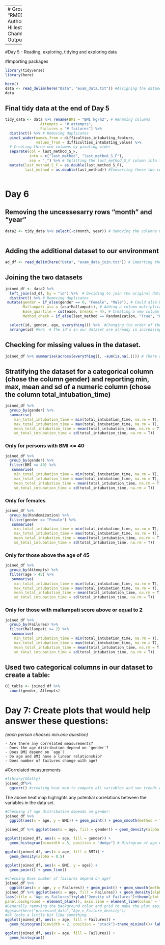 
-------
# Group 1 Project
Title: "RMED901_Group1_Project_110923"
Authors: "Marianne Bråtveit, Eline Hillestad, Ryan Dunkel and Jonathan Chambenoit"
Date: "2023-09-11"
Output: html_document

-----
#Day 5 - Reading, exploring, tidying and exploring data

#Importing packages
```r
library(tidyverse)
library(here)

here()
data <- read_delim(here("Data", "exam_data.txt")) #Assigning the dataset to an object "data".
data

```

## Final tidy data at the end of Day 5
```r
tidy_data <- data %>% rename(BMI = "BMI kg/m2", # Renaming columns 
                Attempts = "# attempts",
                Failures = "# failures") %>% 
  distinct() %>% # Removing duplicates
  pivot_wider(names_from = difficulties_intubating_feature, 
              values_from = difficulties_intubating_value) %>% 
  # Creating three new columns by pivoting wider 
  separate(col = last_method_S_F,
           into = c("last_method", "last_method_S_F"),
           sep = "_") %>% # Splitting the last_method_S_F column into two different columns
  mutate(last_method_S_F = as.double(last_method_S_F),
         last_method = as.double(last_method)) #Converting these two columns to numeric columns as they were turned into character columns when splitting them
  
```

# Day 6
## Removing the uncessesarry rows "month" and "year"

```r
data2 <- tidy_data %>% select(-c(month, year)) # Removing the columns month and year 
 
```
## Adding the additional dataset to our environment
```r
ad_df <- read_delim(here("Data", "exam_data_join.txt")) # Importing the additional dataset and assigning it to an object
```

## Joining the two datasets
```r
joined_df <- data2 %>% 
  left_join(ad_df, by = "id") %>%  # Deciding to join the original dataframe to the ad_df by the column "id" as this is present in both datasets
  distinct() %>% # Removing duplicates
 mutate(gender = if_else(gender == 0, "Female", "Male"), # Could also have used the function case_when like this: mutate(gender =case_when(gender == "0" ~ "Female", gender == "1" ~ "Male"))
        Mallampati_asa = (asa*Mallampati), # Adding a column multiplicating the columns asa and Mallampati ) # Changing the column gender to character observations
        Ease_quartile = cut(ease, breaks = 4), # Creating a new column with quartile-values for the ease-column 
        Method_check = if_else(last_method == Randomization, "True", "False")) %>%  # Creating a new column that checks whether the column "last method" contains the same values as the column "Randomization) 

  select(id, gender, age, everything()) %>%  #Changing the order of the columns so that id, gender and age is at the beginning of the dataset. 
  arrange(id) #%>%  # The id's in our dataset are already in increasing order

```

## Checking for missing values in the dataset. 
```r
joined_df %>% summarise(across(everything(), ~sum(is.na(.)))) # There are 2 missing values for BMI,  1 for sore_throat, 1 for mallampati and 1 for mallampati_asa
```

## Stratifying the dataset for a categorical column (chose the column gender) and reporting min, max, mean and sd of a numeric column (chose the column total_intubation_time)
```r
joined_df %>% 
  group_by(gender) %>% 
  summarise(
    min_total_intubation_time = min(total_intubation_time, na.rm = T),  #It is possible to use na.rm = T instead of writing TRUE (it does the same)
    max_total_intubation_time = max(total_intubation_time, na.rm = T),
    mean_total_intubation_time = mean(total_intubation_time, na.rm = T),
    sd_total_intubation_time = sd(total_intubation_time, na.rm = T))
```

### Only for persons with BMI <= 40
```r
joined_df %>% 
  group_by(gender) %>% 
  filter(BMI <= 40) %>% 
   summarise(
    min_total_intubation_time = min(total_intubation_time, na.rm = T),
    max_total_intubation_time = max(total_intubation_time, na.rm = T),
    mean_total_intubation_time = mean(total_intubation_time, na.rm = T),
    sd_total_intubation_time = sd(total_intubation_time, na.rm = T))
```

### Only for females
```r
joined_df %>% 
  group_by(Randomization) %>% 
  filter(gender == "Female") %>% 
   summarise(
    min_total_intubation_time = min(total_intubation_time, na.rm = T),
    max_total_intubation_time = max(total_intubation_time, na.rm = T),
    mean_total_intubation_time = mean(total_intubation_time, na.rm = T),
    sd_total_intubation_time = sd(total_intubation_time, na.rm = T))
```

### Only for those above the age of 45
```r
joined_df %>% 
  group_by(Attempts) %>% 
  filter(age > 45) %>% 
   summarise(
    min_total_intubation_time = min(total_intubation_time, na.rm = T),
    max_total_intubation_time = max(total_intubation_time, na.rm = T),
    mean_total_intubation_time = mean(total_intubation_time, na.rm = T),
    sd_total_intubation_time = sd(total_intubation_time, na.rm = T))
```

### Only for those with mallampati score above or equal to 2
```r
joined_df %>% 
  group_by(Failures) %>% 
  filter(Mallampati >= 2) %>% 
   summarise(
    min_total_intubation_time = min(total_intubation_time, na.rm = T),
    max_total_intubation_time = max(total_intubation_time, na.rm = T),
    mean_total_intubation_time = mean(total_intubation_time, na.rm = T),
    sd_total_intubation_time = sd(total_intubation_time, na.rm = T))
```

## Used two categorical columns in our dataset to create a table:
```r
CC_table <- joined_df %>%
  count(gender, Attempts)
```

# Day 7: Create plots that would help answer these questions:
_(each person chooses min.one question)_

    - Are there any correlated measurements?
    - Does the age distribution depend on `gender`?
    - Does BMI depend on `age`?
    - Do age and BMI have a linear relationship?
    - Does number of failures change with age?
#Correlated measurements
```r
#library(GGally)
joined_df%>%
  ggcorr() #creating heat map to compare all variables and see trends of correlations

```
The above heat map highlights any potential correlations between the variables in the data set.


```r

#Checking if age distribution depends on gender:
joined_df %>% 
  ggplot(aes(x = age, y = BMI)) + geom_point() + geom_smooth(method = "lm", se = F) # Checking if age and BMI have a linear relationship by adding geom_smooth (adds a regression line) to a scatterplot.

joined_df %>% ggplot(aes(x = age, fill = gender)) + geom_density(alpha = 0.5)   # Density plot of the age distribution depending on gender I LIKE THIS THE BEST FOR AGE AND GENDER. also recommend writing the plots like this as opposed to the other way of writing it (like below)

ggplot(joined_df, aes(x = age, fill = gender)) +
  geom_histogram(binwidth = 5, position = "dodge") # Histogram of age depending on gender

ggplot(joined_df, aes(x = age, fill = BMI)) +
  geom_density(alpha = 0.5) 

ggplot(joined_df, aes(x = BMI, y = age)) +
  geom_point() + geom_line()
```

```r
#checking Does number of failures depend on age?
joined_df %>% 
  ggplot(aes(x = age, y = Failures)) + geom_point() + geom_smooth(method = "lm", se = F) # does not look good at all, unless find a way to exclude 0 values
joined_df %>% ggplot(aes(x = age, fill = Failures)) + geom_density(alpha = 0.5,fill= "blue")+ #Made the space underneath the plot blue
labs(title = "Age vs Failures")+ylab("Density of Failures")+theme(plot.title = element_text(hjust =0.5 ))+scale_x_continuous(name = "Age",limits = c(20,80))+theme(panel.grid.major = element_blank(), panel.grid.minor = element_blank(),
panel.background = element_blank(), axis.line = element_line(colour = "black"))
#Generally removing the background color and grid to make the plot easier to look at. The axes were renamed and the limits of the x axis were set to 20-80 in order to make the plot cleaner. Axis line colors were set to black for increased contrast.
#ggsave(here("processed_data","Age_v_Failure_density"))
#ok looks a little bit like something
ggplot(joined_df, aes(x = age, fill = Failures)) +
  geom_histogram(binwidth = 2, position = "stack")+theme_minimal()+ labs(title ="Age vs Intubation Failures")+ xlab("Age") + ylab("Number of Failures")

ggplot(joined_df, aes(x = age, fill = Failures)) +
  geom_histogram()

```


